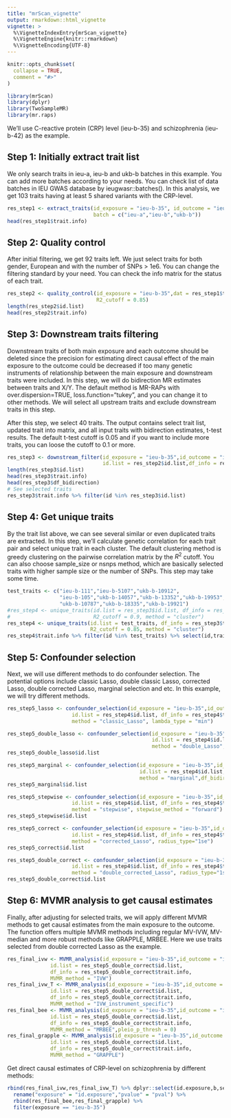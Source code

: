 ```yaml
---
title: "mrScan_vignette"
output: rmarkdown::html_vignette
vignette: >
  %\VignetteIndexEntry{mrScan_vignette}
  %\VignetteEngine{knitr::rmarkdown}
  %\VignetteEncoding{UTF-8}
---
```


```r
knitr::opts_chunk$set(
  collapse = TRUE,
  comment = "#>"
)
```

```r
library(mrScan)
library(dplyr)
library(TwoSampleMR)
library(mr.raps)
```

We'll use C-reactive protein (CRP) level (ieu-b-35) and schizophrenia (ieu-b-42) as the example. 

## Step 1: Initially extract trait list

We only search traits in ieu-a, ieu-b and ukb-b batches in this example. You can 
add more batches according to your needs. You can check list of data batches in 
IEU GWAS database by ieugwasr::batches(). In this analysis, we get 103 traits having 
at least 5 shared variants with the CRP-level.

```r
res_step1 <- extract_traits(id_exposure = "ieu-b-35", id_outcome = "ieu-b-42",
                            batch = c("ieu-a","ieu-b","ukb-b"))
head(res_step1$trait.info)
```

## Step 2: Quality control 

After initial filtering, we get 92 traits left. We just select traits for both gender, 
European and with the number of SNPs > 1e6. You can change the filtering standard 
by your need. You can check the info matrix for the status of each trait. 
```r
res_step2 <- quality_control(id_exposure = "ieu-b-35",dat = res_step1$trait.info,
                             R2_cutoff = 0.85)
length(res_step2$id.list)
head(res_step2$trait.info)
```

## Step 3: Downstream traits filtering

Downstream traits of both main exposure and each outcome should be deleted since 
the precision for estimating direct causal effect of the main exposure to the outcome 
could be decreased if too many genetic instruments of relationship between the main 
exposure and downstream traits were included. In this step, we will do bidirection 
MR estimates between traits and X/Y. The default method is MR-RAPs with over.dispersion=TRUE,
loss.function="tukey", and you can change it to other methods. We will select 
all upstream traits and exclude downstream traits in this step.  

After this step, we select 40 traits. The output contains select trait list, 
updated trait into matrix, and all input traits with bidirection estimates, 
t-test results. The default t-test cutoff is 0.05 and if you want to include more traits,
you can loose the cutoff to 0.1 or more. 

```r
res_step3 <- downstream_filter(id_exposure = "ieu-b-35",id_outcome = "ieu-b-42",
                               id.list = res_step2$id.list,df_info = res_step2$trait.info)
length(res_step3$id.list)
head(res_step3$trait.info)
head(res_step3$df_bidirection)
# See selected traits
res_step3$trait.info %>% filter(id %in% res_step3$id.list)
```

## Step 4: Get unique traits

By the trait list above, we can see several similar or even duplicated traits are extracted. 
In this step, we'll calculate genetic correlation for each trait pair and select unique 
trait in each cluster. The default clustering method is greedy clustering on the pairwise 
correlation matrix by the $R^2$ cutoff. You can also choose sample_size or nsnps method, 
which are basically selected traits with higher sample size or the number of SNPs.
This step may take some time. 
```r
test_traits <- c("ieu-b-111","ieu-b-5107","ukb-b-10912",
                 "ieu-b-105","ukb-b-14057","ukb-b-13352","ukb-b-19953",
                 "ukb-b-10787","ukb-b-18335","ukb-b-19921")
#res_step4 <- unique_traits(id.list = res_step3$id.list, df_info = res_step3$trait.info,
#                           R2_cutoff = 0.9, method = "cluster")
res_step4 <- unique_traits(id.list = test_traits, df_info = res_step3$trait.info,
                           R2_cutoff = 0.85, method = "cluster")
res_step4$trait.info %>% filter(id %in% test_traits) %>% select(id,trait,cluster)
```

## Step 5: Confounder selection

Next, we will use different methods to do confounder selection. The potential options 
include classic Lasso, double classic Lasso, corrected Lasso, double corrected Lasso, 
marginal selection and etc. In this example, we will try different methods.
```r
res_step5_lasso <- confounder_selection(id_exposure = "ieu-b-35",id_outcome = "ieu-b-42",
                     id.list = res_step4$id.list, df_info = res_step4$trait.info,
                     method = "classic_Lasso", lambda_type = "min")
```


```r
res_step5_double_lasso <- confounder_selection(id_exposure = "ieu-b-35",id_outcome = "ieu-b-42",
                                               id.list = res_step4$id.list, df_info = res_step4$trait.info,
                                               method = "double_Lasso", lambda_type = "1se")
res_step5_double_lasso$id.list 
```


```r
res_step5_marginal <- confounder_selection(id_exposure = "ieu-b-35",id_outcome = "ieu-b-42",
                                           id.list = res_step4$id.list, df_info = res_step4$trait.info,
                                           method = "marginal",df_bidirection = res_step3$df_bidirection)
res_step5_marginal$id.list
```


```r
res_step5_stepwise <- confounder_selection(id_exposure = "ieu-b-35",id_outcome = "ieu-b-42",
                     id.list = res_step4$id.list, df_info = res_step4$trait.info,
                     method = "stepwise", stepwise_method = "forward")
res_step5_stepwise$id.list
```


```r
res_step5_correct <- confounder_selection(id_exposure = "ieu-b-35",id_outcome = "ieu-b-42",
                     id.list = res_step4$id.list, df_info = res_step4$trait.info,
                     method = "corrected_Lasso", radius_type="1se")
res_step5_correct$id.list
```


```r
res_step5_double_correct <- confounder_selection(id_exposure = "ieu-b-35",id_outcome = "ieu-b-42",
                     id.list = res_step4$id.list, df_info = res_step4$trait.info,
                     method = "double_corrected_Lasso", radius_type="1se")
res_step5_double_correct$id.list
```

## Step 6: MVMR analysis to get causal estimates

Finally, after adjusting for selected traits, we will apply different MVMR methods 
to get causal estimates from the main exposure to the outcome. The function offers 
multiple MVMR methods including regular MV-IVW, MV-median and more robust methods 
like GRAPPLE, MRBEE. Here we use traits selected from double corrected Lasso as 
the example.

```r
res_final_ivw <- MVMR_analysis(id_exposure = "ieu-b-35",id_outcome = "ieu-b-42",
              id.list = res_step5_double_correct$id.list,
              df_info = res_step5_double_correct$trait.info,
              MVMR_method = "IVW")
res_final_ivw_T <- MVMR_analysis(id_exposure = "ieu-b-35",id_outcome = "ieu-b-42",
              id.list = res_step5_double_correct$id.list,
              df_info = res_step5_double_correct$trait.info,
              MVMR_method = "IVW_instrument_specific")
res_final_bee <- MVMR_analysis(id_exposure = "ieu-b-35",id_outcome = "ieu-b-42",
              id.list = res_step5_double_correct$id.list,
              df_info = res_step5_double_correct$trait.info,
              MVMR_method = "MRBEE",pleio_p_thresh = 0)
res_final_grapple <- MVMR_analysis(id_exposure = "ieu-b-35",id_outcome = "ieu-b-42",
              id.list = res_step5_double_correct$id.list,
              df_info = res_step5_double_correct$trait.info,
              MVMR_method = "GRAPPLE")

```


Get direct causal estimates of CRP-level on schizophrenia by different methods:
```r
rbind(res_final_ivw,res_final_ivw_T) %>% dplyr::select(id.exposure,b,se,pval,method) %>%
  rename("exposure" = "id.exposure","pvalue" = "pval") %>%
  rbind(res_final_bee,res_final_grapple) %>%
  filter(exposure == "ieu-b-35")
```

